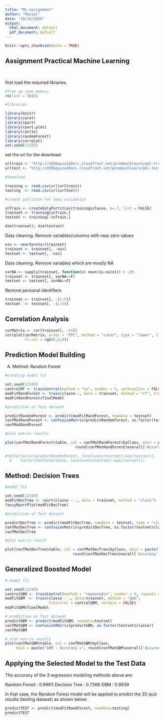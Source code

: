 ```yaml
---
title: "ML-assignment"
author: "Manzar"
date: "10/18/2020"
output:
  html_document: default
  pdf_document: default
---
```


```r
knitr::opts_chunk$set(echo = TRUE)
```

## Assignment Practical Machine Learning
<br/>

first load the required libraries. 
```r
#free up some memory
rm(list = ls())

#libraries

library(knitr)
library(caret)
library(rpart)
library(rpart.plot)
library(rattle)
library(randomForest)
library(corrplot)
set.seed(12345)
```


set the url for the download


```r
urltrain <- "http://d396qusza40orc.cloudfront.net/predmachlearn/pml-training.csv"
urltest <- "http://d396qusza40orc.cloudfront.net/predmachlearn/pml-testing.csv"

#download

training <- read.csv(url(urltrain))
testing  <- read.csv(url(urltest))

#create partition for data validation

inTrain <- createDataPartition(training$classe, p=.7, list = FALSE)
trainset <- training[inTrain,]
testset <- training[-inTrain,]

dim(trainset); dim(testset)
```

Data cleaning. Remove variables/columns with near zero values

```r
nzv <- nearZeroVar(trainset)
trainset <- trainset[, -nzv]
testset <- testset[, -nzv]
```

Data cleaning. Remove variables which are mostly NA
```r
varNA <- sapply(trainset, function(x) mean(is.na(x))) > .95
trainset <- trainset[, varNA==F]
testset <- testset[, varNA==F]

```

Remove personal identifiers

```r
trainset <- trainset[, -(1:5)]
testset  <- testset[, -(1:5)]
```

## Correlation Analysis

```r
corMatrix <- cor(trainset[, -54])
corrplot(corMatrix, order = "FPC", method = "color", type = "lower", tl.cex = .6, 
         tl.col = rgb(0,0,0))
```

## Prediction Model Building

A) Method: Random Forest

```r

#creating model fit

set.seed(12345)
controlRF <- trainControl(method = "cv", number = 3, verboseIter = FALSE)
modFitRandForest <- train(classe~., data = trainset, method = "rf", trControl=controlRF)
modFitRandForest$finalModel
```


```r
#prediction on Test dataset

predictRandomForest <- predict(modFitRandForest, newdata = testset)
confMatRandForest <- confusionMatrix(predictRandomForest, as.factor(testset$classe))
confMatRandForest
```
```r
#plot matrix results

plot(confMatRandForest$table, col = confMatRandForest$byClass, main = paste("Random Forest - Accuracy =", 
                                round(confMatRandForest$overall['Accuracy'], 4)))

#table(factor(predictRandomForest, levels=min(testset):max(testset)), 
  #    factor(testset$classe, levels=min(testset):max(testset)))
```


## Method: Decision Trees

```r
#model fit

set.seed(12345)
modFitDecTree <- rpart(classe ~ ., data = trainset, method = "class")
fancyRpartPlot(modFitDecTree)
```

```r
#prediction of Test dataset

predictDecTree <- predict(modFitDecTree, newdata = testset, type = "class")
confMatDecTree <- confusionMatrix(predictDecTree, as.factor(testset$classe))
confMatDecTree

#plot matrix result

plot(confMatDecTree$table, col = confMatDecTree$byClass, main = paste("Decision Tree - Accuracy =",
                               round(confMatDecTree$overall['Accuracy'], 4)))
```

## Generalized Boosted Model

```r
# model fit

set.seed(12345)
controlGBM <- trainControl(method = "repeatedcv", number = 5, repeats = 1)
modFitGBM  <- train(classe ~ ., data=trainset, method = "gbm",
                    trControl = controlGBM, verbose = FALSE)
modFitGBM$finalModel
```
```r
# prediction on Test dataset
predictGBM <- predict(modFitGBM, newdata=testset)
confMatGBM <- confusionMatrix(predictGBM, as.factor(testset$classe))
confMatGBM
```

```r
# plot matrix results
plot(confMatGBM$table, col = confMatGBM$byClass, 
     main = paste("GBM - Accuracy =", round(confMatGBM$overall['Accuracy'], 4)))
```

## Applying the Selected Model to the Test Data

The accuracy of the 3 regression modeling methods above are:

Random Forest : 0.9963
Decision Tree : 0.7368
GBM           : 0.9839


In that case, the Random Forest model will be applied to predict the 
20 quiz results (testing dataset) as shown below.


```r
predictTEST <- predict(modFitRandForest, newdata=testing)
predictTEST
```















